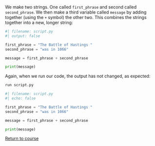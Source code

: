 We make two strings. One called `first_phrase` and second called `second_phrase`. We then make a third variable called `message` by adding together (using the `+` symbol) the other two. This combines the strings together into a new, longer string:


```python
#| filename: script.py
#| output: false

first_phrase = "The Battle of Hastings "
second_phrase = "was in 1066"

message = first_phrase + second_phrase

print(message)
```


Again, when we run our code, the output has not changed, as expected:


```.bash
run script.py
```

```python
#| filename: script.py
#| echo: false

first_phrase = "The Battle of Hastings "
second_phrase = "was in 1066"

message = first_phrase + second_phrase

print(message)
```

[Return to course](../pages/02-data-types.qmd)
